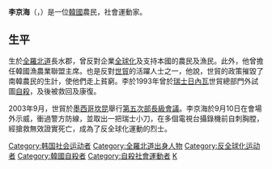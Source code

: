 {{Infobox person
| 姓名     = 李京海<br>이경해
| 圖像     = File:Lky_memorial.jpg
| 圖像替代 = 
| 圖像說明 = 擺放在香港維多利亞公園的李京海祭壇
| 出生名   = 
| 出生日期 = {{Birth date|1947|08|07}}
| 出生地點 = {{KOR-USA}}[[全羅北道|全羅北道]][[長水郡|長水郡]]
| 逝世日期 = {{Death date and age|2003|09|10|1947|08|07}}
| 逝世地點 = {{MEX}}[[金塔納羅奧州|金塔納羅奧州]][[坎昆|坎昆]]
| 國籍     = {{ROK}}
| death_cause = 自殺
| 職業     = 農民、社會活動家
| alma_mater = ，[[首爾農業大學|首爾農業大學]]（서울 농업대학교）
| 知名原因 = 
| 知名作品 = 
}}
{{Infobox Korean name|
hangul=이경해|
hanja=李京海|
rr=I Gyeong-hae|
mr=I Kyŏnghae|
}}
'''李京海'''（{{kor|k=이경해|hj=李京海}}，{{bd|1947年|8月7日|2003年|9月10日|catIdx=L}}）是一位[[韓國|韓國]]農民，社會運動家。

==生平==
生於[[全羅北道|全羅北道]]長水郡，曾反對企業[[全球化|全球化]]及支持本國的農民及漁民。此外，他曾擔任韓國漁農業聯盟主席。也是反對[[世貿|世貿]]的活躍人士之一，他說，世貿的政策摧毀了南韓農民的生計，使他們走上貧窮。李於1993年曾於[[瑞士|瑞士]][[日內瓦|日內瓦]]世貿總部門外試圖[[自殺|自殺]]，及後被救回及康復。

2003年9月，世貿於[[墨西哥|墨西哥]][[坎昆|坎昆]]舉行[[世界貿易組織第五次部長級會議|第五次部長級會議]]。李京海於9月10日在會場外示威，衝過警方防線，並取出一把瑞士小刀，在多個電視台攝錄機前自刺胸膛，經搶救無效證實死亡，成為了反全球化運動的烈士。

{{DEFAULTSORT:Lee, Kyung Hae}}
[[Category:韩国社会运动者|Category:韩国社会运动者]]
[[Category:全羅北道出身人物|Category:全羅北道出身人物]]
[[Category:反全球化运动者|Category:反全球化运动者]]
[[Category:韓國自殺者|Category:韓國自殺者]]
[[Category:自殺社會運動者|Category:自殺社會運動者]]
[[Category:李姓|K]]
